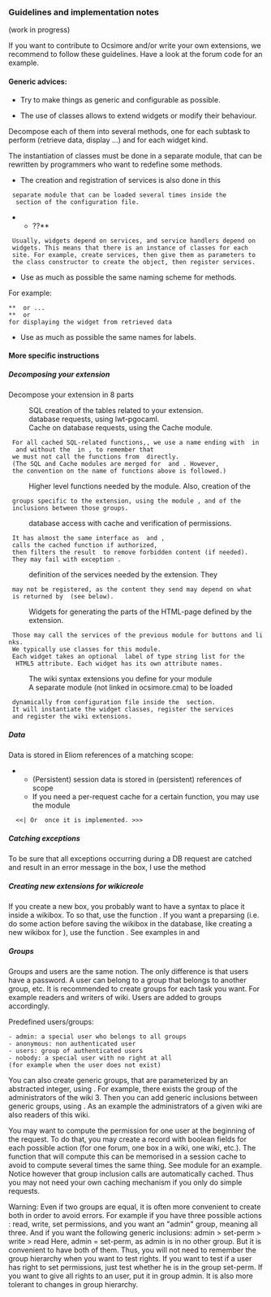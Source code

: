 ===Guidelines and implementation notes===
(work in progress)

If you want to contribute to Ocsimore and/or write your own
extensions, we recommend to follow these guidelines. Have a look at
the forum code for an example.

==== Generic advices: ====

* Try to make things as generic and configurable as possible.

* The use of classes allows to extend widgets or modify their behaviour.
Decompose each of them into several methods, one for each subtask to perform
(retrieve data, display ...) and for each widget kind.

The instantiation of classes must be done in a separate module, that
can be rewritten by programmers who want to redefine some methods.

* The creation and registration of services is also done in this
  separate module that can be loaded several times inside the
  {{{<host>}}} section of the configuration file. 
**??**

  Usually, widgets depend on services, and service handlers depend on
  widgets. This means that there is an instance of classes for each
  site. For example, create services, then give them as parameters to
  the class constructor to create the object, then register services.

* Use as much as possible the same naming scheme for methods.
For example:
 ** {{{private retrieve_data}}} or {{{retrieve_}}}...
 ** {{{private display}}} or {{{display_...}}}
 for displaying the widget from retrieved data

* Use as much as possible the same names for labels.

==== More specific instructions ====

===== Decomposing your extension =====

Decompose your extension {{{X}}} in 8 parts
; {{{X_createdb.sql}}}
: SQL creation of the tables related to your extension.
; {{{X_sql.ml}}}
: database requests, using lwt-pgocaml.
; {{{X_cache.ml}}}
: Cache on database requests, using the Cache module.
  For all cached SQL-related functions,, we use a name ending with {{{_}}} in
  {{{X_sql.ml}}} and without the {{{_}}} in {{{X_cache.ml}}}, to remember that
  we must not call the functions from {{{X_sql.ml}}} directly.
  (The SQL and Cache modules are merged for {{{Wiki}}} and {{{User}}}. However,
  the convention on the name of functions above is followed.)
; {{{X.ml}}}
: Higher level functions needed by the module. Also, creation of the
  groups specific to the extension, using the module {{{Users}}}, and of the
  inclusions between those groups.
; {{{X_data.ml}}}
: database access with cache and verification of permissions.
  It has almost the same interface as {{{X_sql.ml}}} and {{{X_cache.ml}}}, 
  calls the cached function if authorized,
  then filters the result  to remove forbidden content (if needed).
  They may fail with exception {{{Ocsimore_common.Permission_denied}}}.
; {{{X_services.ml}}}
: definition of the services needed by the extension. They
  may not be registered, as the content they send may depend on what
  is returned by {{{X_widgets}}} (see below).
; {{{X_widgets.ml}}}
: Widgets for generating the parts of the HTML-page defined by the extension.
  Those may call the services of the previous module for buttons and links.
  We typically use classes for this module.
  Each widget takes an optional {{{?classe}}} label of type string list for the
  {{{class}}} HTML5 attribute. Each widget has its own attribute names.
; {{{X_wikiext.ml}}}
: The wiki syntax extensions you define for your module
; {{{X_site.ml}}}
: A separate module (not linked in ocsimore.cma) to be loaded
  dynamically from configuration file inside the {{{<host>}}} section.
  It will instantiate the widget classes, register the services
  and register the wiki extensions.

===== Data =====
Data is stored in Eliom references of a matching scope:
** (Persistent) session data is stored in (persistent) references of scope {{{Eliom_common.session}}}
** If you need a per-request cache for a certain function, you may use the module {{{Ocsimore_lib.Request_cache}}}
   <<| Or {{{Eliom_reference.eref_from_function}}} once it is implemented. >>>

===== Catching exceptions =====
To be sure that all exceptions occurring during a DB request are catched
and result in an error message in the box, I use the method
{{{Widget.widget_with_error_box#bind_or_display_error}}}

===== Creating new extensions for wikicreole =====
If you create a new box, you probably want to have a syntax to place it
inside a wikibox. To so that, use the function
{{{Wiki_syntax.add_extension}}}.
If you want a preparsing (i.e. do some action before saving the wikibox in
the database, like creating a new wikibox for {{{~<<wikibox box='new'>>}}}),
use the function {{{Wiki_syntax.add_preparser_extension}}}.
See examples in {{{Wiki_syntaxl}}} and {{{Wiki_widgets}}}

===== Groups =====
Groups and users are the same notion. The only difference is that users have
a password. A user can belong to a group that belongs to another group, etc.
It is recommended to create groups for each task you want. For example
readers and writers of wiki. Users are added to groups accordingly.

Predefined users/groups:
 - admin: a special user who belongs to all groups
 - anonymous: non authenticated user
 - users: group of authenticated users
 - nobody: a special user with no right at all 
 (for example when the user does not exist)

You can also create generic groups, that are parameterized by an
abstracted integer, using {{{User_sql.new_parametrized_group}}}.  For
example, there exists the group of the administrators of the wiki 3.  Then
you can add generic inclusions between generic groups, using
{{{User_sql.add_generic_inclusion}}}. As an example the administrators of a
given wiki are also readers of this wiki.

You may want to compute the permission for one user at the beginning of
the request.  To do that, you may create a record with boolean fields for each
possible action (for one forum, one box in a wiki, one wiki, etc.).  The
function that will compute this can be memorised in a session cache to
avoid to compute several times the same thing.  See module {{{Forum}}} for an
example.
Notice however that group inclusion calls are automatically cached. Thus
you may not need your own caching mechanism if you only do simple requests.

Warning: Even if two groups are equal, it is often more convenient to
create both in order to avoid errors. For example if you have three possible
actions : read, write, set permissions, and you want an "admin" group,
meaning all three. And if you want the following generic inclusions:
admin > set-perm > write > read
Here, admin = set-perm, as admin is in no other group.
But it is convenient to have both of them.
Thus, you will not need to remember the group hierarchy when you want to test
rights.
If you want to test if a user has right to set permissions, just test whether
he is in the group set-perm.
If you want to give all rights to an user, put it in group admin.
It is also more tolerant to changes in group hierarchy.



